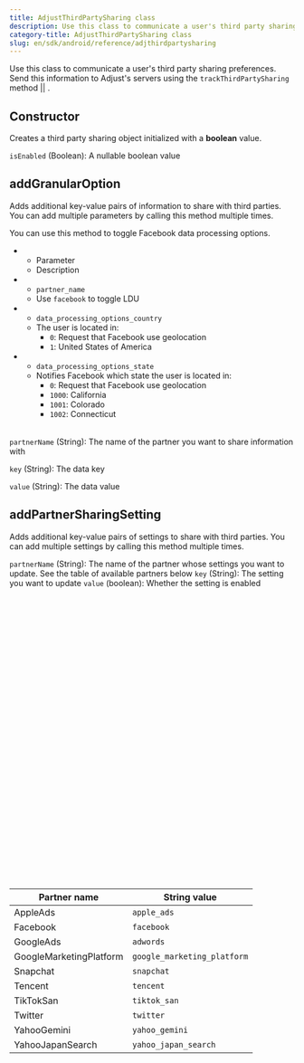 ```yaml
---
title: AdjustThirdPartySharing class
description: Use this class to communicate a user's third party sharing preferences.
category-title: AdjustThirdPartySharing class
slug: en/sdk/android/reference/adjthirdpartysharing
---
```



Use this class to communicate a user's third party sharing preferences. Send this information to Adjust's servers using the <Tooltip>`trackThirdPartySharing` method || <TrackThirdPartySharing /></Tooltip>.

<Function>

## Constructor

Creates a third party sharing object initialized with a **boolean** value.

<slot slot="signature">


<ConstructorSig />

</slot>

<slot slot="snippet">


<AdjustThirdPartySharingTrue />

</slot>

<slot slot="snippet">


<AdjustThirdPartySharingFalse />

</slot>

<slot slot="parameters">

`isEnabled` (Boolean): A nullable boolean value

</slot>

</Function>

<Function>

## addGranularOption

Adds additional key-value pairs of information to share with third parties. You can add multiple parameters by calling this method multiple times.

<slot slot="signature">


<AddGranularOptionSig />

</slot>

<slot slot="snippet">


<AddGranularOption />

You can use this method to toggle Facebook data processing options.


<Facebook />

<Table list>

-  -  Parameter
   -  Description
-  -  `partner_name`
   -  Use `facebook` to toggle LDU
-  -  `data_processing_options_country`
   -  The user is located in:
      -  `0`: Request that Facebook use geolocation
      -  `1`: United States of America
-  -  `data_processing_options_state`
   -  Notifies Facebook which state the user is located in:
      -  `0`: Request that Facebook use geolocation
      -  `1000`: California
      -  `1001`: Colorado
      -  `1002`: Connecticut

</Table>

</slot>

<slot slot="parameters">

`partnerName` (String): The name of the partner you want to share information with

`key` (String): The data key

`value` (String): The data value

</slot>

</Function>

<Function>

## addPartnerSharingSetting

Adds additional key-value pairs of settings to share with third parties. You can add multiple settings by calling this method multiple times.

<slot slot="signature">


<AddPartnerSharingSettingSig />

</slot>

<slot slot="snippet">


<AddPartnerSharingSetting />

</slot>

<slot slot="parameters">

`partnerName` (String): The name of the partner whose settings you want to update. See the table of available partners below
`key` (String): The setting you want to update
`value` (boolean): Whether the setting is enabled

<Table height="500">

| Partner name            | String value                |
| ----------------------- | --------------------------- |
| AppleAds                | `apple_ads`                 |
| Facebook                | `facebook`                  |
| GoogleAds               | `adwords`                   |
| GoogleMarketingPlatform | `google_marketing_platform` |
| Snapchat                | `snapchat`                  |
| Tencent                 | `tencent`                   |
| TikTokSan               | `tiktok_san`                |
| Twitter                 | `twitter`                   |
| YahooGemini             | `yahoo_gemini`              |
| YahooJapanSearch        | `yahoo_japan_search`        |

</Table>

</slot>

</Function>
